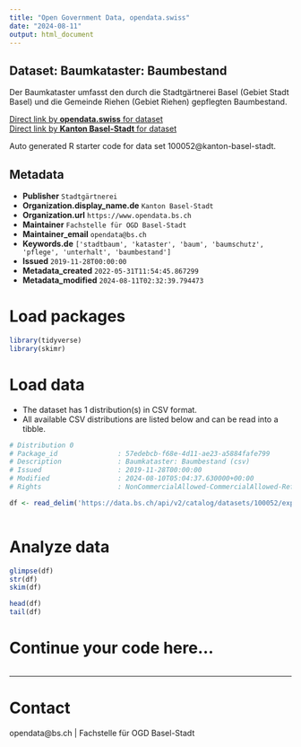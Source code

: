 ```yaml
---
title: "Open Government Data, opendata.swiss"
date: "2024-08-11"
output: html_document
---
```


## Dataset: Baumkataster: Baumbestand

Der Baumkataster umfasst den durch die Stadtgärtnerei Basel (Gebiet Stadt Basel) und die Gemeinde Riehen (Gebiet Riehen) gepflegten Baumbestand. 

[Direct link by **opendata.swiss** for dataset](https://opendata.swiss/de/dataset/baumkataster-baumbestand)<br>
[Direct link by **Kanton Basel-Stadt** for dataset](https://data.bs.ch/explore/dataset/100052/)

Auto generated R starter code for data set 100052@kanton-basel-stadt.

## Metadata

- **Publisher** `Stadtgärtnerei`
- **Organization.display_name.de** `Kanton Basel-Stadt`
- **Organization.url** `https://www.opendata.bs.ch`
- **Maintainer** `Fachstelle für OGD Basel-Stadt`
- **Maintainer_email** `opendata@bs.ch`
- **Keywords.de** `['stadtbaum', 'kataster', 'baum', 'baumschutz', 'pflege', 'unterhalt', 'baumbestand']`
- **Issued** `2019-11-28T00:00:00`
- **Metadata_created** `2022-05-31T11:54:45.867299`
- **Metadata_modified** `2024-08-11T02:32:39.794473`


# Load packages

```r

library(tidyverse)
library(skimr)

```

# Load data

-   The dataset has 1 distribution(s) in CSV format.
-   All available CSV distributions are listed below and can be read into a tibble.

```r

# Distribution 0
# Package_id               : 57edebcb-f68e-4d11-ae23-a5884fafe799
# Description              : Baumkataster: Baumbestand (csv)
# Issued                   : 2019-11-28T00:00:00
# Modified                 : 2024-08-10T05:04:37.630000+00:00
# Rights                   : NonCommercialAllowed-CommercialAllowed-ReferenceRequired

df <- read_delim('https://data.bs.ch/api/v2/catalog/datasets/100052/exports/csv?use_labels=true')



```

# Analyze data

```r

glimpse(df)
str(df)
skim(df)

head(df)
tail(df)

```

# Continue your code here...

```r

```

------------------------------------------------------------------------

# Contact

opendata@bs.ch | Fachstelle für OGD Basel-Stadt

